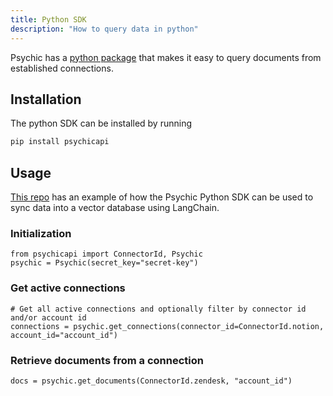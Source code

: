 ```yaml
---
title: Python SDK
description: "How to query data in python"
---
```


Psychic has a [python package](https://pypi.org/project/psychicapi/) that makes it easy to query documents from established connections.

## Installation
The python SDK can be installed by running

```bash
pip install psychicapi
```

## Usage 
[This repo](https://github.com/psychic-api/psychic-langchain-tutorial/tree/main) has an example of how the Psychic Python SDK can be used to sync data into a vector database using LangChain.

### Initialization

```
from psychicapi import ConnectorId, Psychic 
psychic = Psychic(secret_key="secret-key")
```

### Get active connections

```
# Get all active connections and optionally filter by connector id and/or account id
connections = psychic.get_connections(connector_id=ConnectorId.notion, account_id="account_id")
```

### Retrieve documents from a connection

```
docs = psychic.get_documents(ConnectorId.zendesk, "account_id")
```
